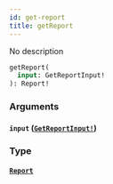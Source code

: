 ```yaml
---
id: get-report
title: getReport
---
```


No description

```graphql
getReport(
  input: GetReportInput!
): Report!

```

### Arguments

#### `input` ([`GetReportInput!`](/docs/graphql/inputs/get-report-input))

### Type

#### [`Report`](/docs/graphql/objects/report)
